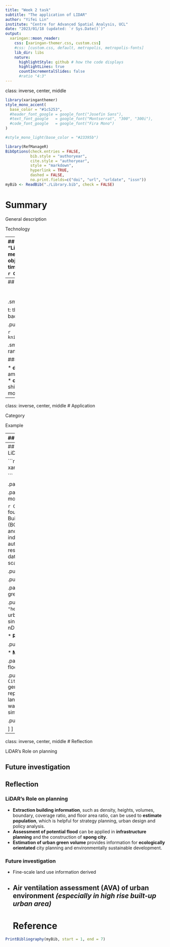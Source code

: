 ```yaml
---
title: "Week 2 task"
subtitle: "The application of LIDAR"
author: "Yifei Lin"
institute: "Centre for Advanced Spatial Analysis, UCL"
date: "2023/01/18 (updated: `r Sys.Date()`)"
output:
  xaringan::moon_reader:
    css: [xaringan-themer.css, custom.css]
    #css: [custom.css, default, metropolis, metropolis-fonts]
    lib_dir: libs
    nature:
      highlightStyle: github # how the code displays
      highlightLines: true
      countIncrementalSlides: false
      #ratio "4:3" 
---
```

class: inverse, center, middle
```r
library(xaringanthemer)
style_mono_accent(
  base_color = "#1c5253",
  #header_font_google = google_font("Josefin Sans"),
  #text_font_google   = google_font("Montserrat", "300", "300i"),
  #code_font_google   = google_font("Fira Mono")
)

#style_mono_light(base_color = "#23395b")
```

```r
library(RefManageR)
BibOptions(check.entries = FALSE,
           bib.style = "authoryear",
           cite.style = "authoryear",
           style = "markdown",
           hyperlink = TRUE,
           dashed = FALSE,
           no.print.fields=c("doi", "url", "urldate", "issn"))
myBib <- ReadBib("./Library.bib", check = FALSE)
```
# Summary

General description

Technology

---
## General description 
**LiDAR**: an acronym of "**Li**ght **D**etection, **A**nd **R**anging"
.pull-left[
* A method for determining ranges by targeting an object or a surface with a laser and measuring the time for the reflected light to return to the receiver `r Citep(myBib, "shan2018")`. 

* Use ultraviolet, visible, or near infrared light

* Advantages: target a **wide range of materials** `r Citep(myBib,"cracknell2007")` with **high resolution**

]

.pull-right[
```r
knitr::include_graphics('img/Lidar.jpg')
```

.small[Leica terrestrial lidar scanner (TLS). Source: [David Monniaux](https://en.wikipedia.org/wiki/File:Lidar_P1270901.jpg)]
]

---
## Technology
.pull-left[
### Mathematical formula
$$distance= \frac{c*t}{2}$$

.small[c: speed of light; 

t: the time spent for the laser light to travel and travel back between the object and the detector.]
]

.pull-right[

```r
knitr::include_graphics('img/Time_of_flight.png')
```

.small[Basic time-of-flight principles applied to laser range-finding. Source: [RCraig09](https://en.wikipedia.org/wiki/File:20200501_Time_of_flight.svg)]
]

###  Two kinds of lidar detection schemes

* **direct energy detection**: principally measures amplitude changes of the reflected light, more simple
* **coherent detection**: best for measuring Doppler shifts, or changes in the phase of the reflected light, more sensitive
---
class: inverse, center, middle
# Application

Category

Example

---
## Category

* **Airborne**

  * Creates a 3-D point cloud model of landscape when attached to an aircraft during flight
  * Most detailed and accurate method, can filter out reflections of vegetation from the point cloud model
  
* **Terrestrial**

  * Happen on the Earth's surface and can be either stationary or mobile
.pull-left[
```r
knitr::include_graphics('img/Airborne_Lidar_Bathymetric.jpg')
```
.small[Airborne: High-resolution multibeam lidar map. Source: [NOAA Ocean Exploration & Research](https://www.flickr.com/photos/oceanexplorergov/9267768683/)]
]
.pull-right[
```r
knitr::include_graphics('img/LIDAR_equipped_mobile_robot.jpg')
```
.small[Terrestrial: LIDAR equipped mobile robot. Source: [S. Winkvist](https://en.wikipedia.org/wiki/File:LIDAR_equipped_mobile_robot.jpg)]

]

---
## Example of Airborne LiDAR applications

```r
xaringanExtra::use_panelset()

```

.panelset[

.panel[.panel-name[Urban morphology]

`r Citet(myBib, "yu2010")` found an approach to derive Building Coverage Ratio (BCR), Floor Area Ratio (FAR), and other building density indicators numerically and automatically from high-resolution airborne LiDAR data at different spatial scales.

.pull-left[
* **Method**
```r
knitr::include_graphics('img/building_workflow.png')
```
.small[Workflow for automated building density estimation. Source: `r Citet(myBib, "yu2010")`]
]

.pull-right[
* **Result**
```r
knitr::include_graphics('img/building_density.png')
```
.small[Extracted building objects and its coverage ratio map for Houston. Source: `r Citet(myBib, "yu2010")`]
]
]


.panel[.panel-name[Urban green analysis]

.pull-left[
`r Citet(myBib, "hecht2008")` estimated the urban green volume using single pulse LiDAR-derived nDSM.

* **Result**
```r
knitr::include_graphics('img/green_result.png')
```
.small[Result of urban green volume. Source: `r Citet(myBib, "hecht2008")`]
]

.pull-right[

* **Method**
```r
knitr::include_graphics('img/green_workflow.png')
```
.small[Workflow. Source: `r Citet(myBib, "hecht2008")`]
]
]

.panel[.panel-name[Urban flood risk modeling]

.pull-left[
`r Citet(myBib,"tsubaki2010")` generated unstructured grid representing the urban landscape and estimated the water depth by flood simulations.
* **Result**
```r
knitr::include_graphics('img/flood_model.png')
```
.small[Digital surface model and elevation model. Source: `r Citet(myBib,"tsubaki2010")`]
]

.pull-right[
* **Method**
```r
knitr::include_graphics('img/flood_workflow.png')
```
.small[Workflow. Source: `r Citet(myBib,"tsubaki2010")`]
]

]
]

---
class: inverse, center, middle
# Reflection

LiDAR's Role on planning

Future investigation
---
## Reflection

### LiDAR's Role on planning
* **Extraction building information**, such as density, heights, volumes, boundary, coverage ratio, and floor area ratio, can be used to **estimate population**, which is helpful for strategy planning, urban design and policy analysis.
* **Assessment of potential flood** can be applied in **infrastructure planning** and the construction of **spong city**.
* **Estimation of urban green volume** provides information for **ecologically orientated** city planning and environmentally sustainable development.

### Future investigation
* Fine-scale land use information derived
* Air ventilation assessment (AVA) of urban environment *(especially in high rise built-up urban area)*
---
# Reference
```r
PrintBibliography(myBib, start = 1, end = 7)
```
